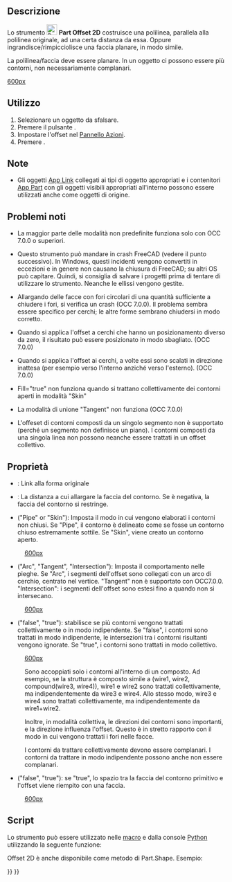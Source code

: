 <languages/>

{{Docnav/it
|[[Part_Offset/it|Offset 3D]]
|[[Part_Thickness/it|Spessore]]
|[[Part_Workbench/it|Part]]
|IconL=Part_Offset.svg
|IconR=Part_Thickness.svg
|IconC=Workbench_Part.svg
}}

{{GuiCommand/it
|Name=Part Offset2D
|Name/it=Part Offset 2D
|MenuLocation=Parte → Offset 2D...
|Workbenches=[[Part_Workbench/it|Part]]
|Version=0.17
|SeeAlso=[[Part_Offset/it|Part Offset 3D]], [[Part_Thickness/it|Part Spessore]], [[Draft_Offset/it| Draft Offset]]
}}

<span id="Description"></span>
==Descrizione==

Lo strumento [[Image:Part_Offset2D.svg|24px]] '''Part Offset 2D''' costruisce una polilinea, parallela alla polilinea originale, ad una certa distanza da essa. Oppure ingrandisce/rimpicciolisce una faccia planare, in modo simile.

La polilinea/faccia deve essere planare. In un oggetto ci possono essere più contorni, non necessariamente complanari. 

[[image:Part Offset2D Demo.png|600px]]

<span id="Usage"></span>
==Utilizzo==

# Selezionare un oggetto da sfalsare.
# Premere il pulsante {{Button|[[Image:Part_Offset2D.svg|16px]] [[Part_Offset2D/it|Offset 2D]]}}.
# Impostare l'offset nel [[Task_panel/it|Pannello Azioni]].
# Premere {{Button|OK}}.

<span id="Notes"></span>
==Note==

* Gli oggetti [[App_Link/it|App Link]] collegati ai tipi di oggetto appropriati e i contenitori [[App_Part/it|App Part]] con gli oggetti visibili appropriati all'interno possono essere utilizzati anche come oggetti di origine. {{Version/it|0.20}}

<span id="Known_issues"></span>
==Problemi noti==

* La maggior parte delle modalità non predefinite funziona solo con OCC 7.0.0 o superiori.

* Questo strumento può mandare in crash FreeCAD (vedere il punto successivo). In Windows, questi incidenti vengono convertiti in eccezioni e in genere non causano la chiusura di FreeCAD; su altri OS può capitare. Quindi, si consiglia di salvare i progetti prima di tentare di utilizzare lo strumento. Neanche le ellissi vengono gestite. 

* Allargando delle facce con fori circolari di una quantità sufficiente a chiudere i fori, si verifica un crash (OCC 7.0.0). Il problema sembra essere specifico per cerchi; le altre forme sembrano chiudersi in modo corretto. 

* Quando si applica l'offset a cerchi che hanno un posizionamento diverso da zero, il risultato può essere posizionato in modo sbagliato. (OCC 7.0.0)

* Quando si applica l'offset ai cerchi, a volte essi sono scalati in direzione inattesa (per esempio verso l'interno anziché verso l'esterno). (OCC 7.0.0)

* Fill="true" non funziona quando si trattano collettivamente dei contorni aperti in modalità "Skin"

* La modalità di unione "Tangent" non funziona (OCC 7.0.0)

* L'offeset di contorni composti da un singolo segmento non è supportato (perché un segmento non definisce un piano). I contorni composti da una singola linea non possono neanche essere trattati in un offset collettivo.

<span id="Properties"></span>
==Proprietà==

* {{PropertyData|Source}}: Link alla forma originale

* {{PropertyData|Value}}ː La distanza a cui allargare la faccia del contorno. Se è negativa, la faccia del contorno si restringe.

* {{PropertyData|Mode}} ("Pipe" or "Skin"): Imposta il modo in cui vengono elaborati i contorni non chiusi. Se "Pipe", il contorno è delineato come se fosse un contorno chiuso estremamente sottile. Se "Skin", viene creato un contorno aperto.

:[[image:Part Offset2D Mode.png|600px]]

* {{PropertyData|Join}} ("Arc", "Tangent", "Intersection"): Imposta il comportamento nelle pieghe. Se "Arc", i segmenti dell'offset sono collegati con un arco di cerchio, centrato nel vertice. "Tangent" non è supportato con OCC7.0.0. "Intersection": i segmenti dell'offset sono estesi fino a quando non si intersecano.

:[[image:Part Offset2D Join.png|600px]]

* {{PropertyData|Intersection}} ("false", "true"): stabilisce se più contorni vengono trattati collettivamente o in modo indipendente. Se "false", i contorni sono trattati in modo indipendente, le intersezioni tra i contorni risultanti vengono ignorate. Se "true", i contorni sono trattati in modo collettivo. 

:[[image:Part Offset2D Intersection.png|600px]]

:Sono accoppiati solo i contorni all'interno di un composto. Ad esempio, se la struttura è composto simile a (wire1, wire2, compound(wire3, wire4)), wire1 e wire2 sono trattati collettivamente, ma indipendentemente da wire3 e wire4. Allo stesso modo, wire3 e wire4 sono trattati collettivamente, ma indipendentemente da wire1+wire2. 

:Inoltre, in modalità collettiva, le direzioni dei contorni sono importanti, e la direzione influenza l'offset. Questo è in stretto rapporto con il modo in cui vengono trattati i fori nelle facce.

:I contorni da trattare collettivamente devono essere complanari. I contorni da trattare in modo indipendente possono anche non essere complanari.

* {{PropertyData|Fill}} ("false", "true"): se "true", lo spazio tra la faccia del contorno primitivo e l'offset viene riempito con una faccia.

:[[image:Part Offset2D Fill.png|600px]]

<span id="Scripting"></span>
==Script==

Lo strumento può essere utilizzato nelle [[Macros/it|macro]] e dalla console [[Python/it|Python]] utilizzando la seguente funzione:
{{code|code=
f = App.ActiveDocument.addObject("Part::Offset2D", "Offset2D")
f.Source =  #some object
f.Value = 10.0
}}

Offset 2D è anche disponibile come metodo di Part.Shape. Esempio:
{{code|code=
import Part
circle = Part.Circle().toShape()
enlarged_circle = circle.makeOffset2D(10.0)
Part.show(circle)
Part.show(enlarged_circle)
# makeOffset2D(offset, join = 0, fill = False, openResult = false, intersection = false)
# 
# * offset: distance to expand the shape by. 
# 
# * join: method of offsetting non-tangent joints. 0 = arcs, 1 = tangent, 2 =
# intersection
# 
# * fill: if true, the output is a face filling the space covered by offset. If
# false, the output is a wire/face.
# 
# * openResult: True for "Skin" mode; False for Pipe mode. 
# 
# * intersection: collective offset
# 
# Returns: result of offsetting (wire or face or compound of those). Compounding
# structure follows that of source shape.
}}


{{Docnav/it
|[[Part_Offset/it|Offset 3D]]
|[[Part_Thickness/it|Spessore]]
|[[Part_Workbench/it|Part]]
|IconL=Part_Offset.svg
|IconR=Part_Thickness.svg
|IconC=Workbench_Part.svg
}}

{{Part Tools navi{{#translation:}}}}
{{Userdocnavi{{#translation:}}}}
{{clear}}